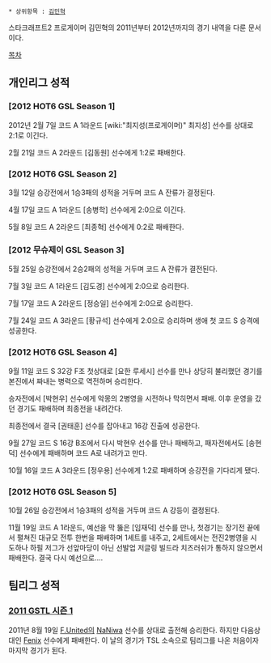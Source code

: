  * 상위항목 : [[김민혁]]

스타크래프트2 프로게이머 김민혁의 2011년부터 2012년까지의 경기 내역을 다룬 문서이다.

[[목차]]

== 개인리그 성적 ==
=== [2012 HOT6 GSL Season 1] ===
2012년 2월 7일 코드 A 1라운드 [wiki:"최지성(프로게이머)" 최지성] 선수를 상대로 2:1로 이긴다.

2월 21일 코드 A 2라운드 [김동원] 선수에게 1:2로 패배한다.
=== [2012 HOT6 GSL Season 2] ===
3월 12일 승강전에서 1승3패의 성적을 거두며 코드 A 잔류가 결정된다.

4월 17일 코드 A 1라운드 [송병학] 선수에게 2:0으로 이긴다.

5월 8일 코드 A 2라운드 [최종혁] 선수에게 0:2로 패배한다.
=== [2012 무슈제이 GSL Season 3] ===
5월 25일 승강전에서 2승2패의 성적을 거두며 코드 A 잔류가 결전된다.

7월 3일 코드 A 1라운드 [김도경] 선수에게 2:0으로 승리한다.

7월 17일 코드 A 2라운드 [정승일] 선수에게 2:0으로 승리한다.

7월 24일 코드 A 3라운드 [황규석] 선수에게 2:0으로 승리하며 생애 첫 코드 S 승격에 성공한다.
=== [2012 HOT6 GSL Season 4] ===
9월 11일 코드 S 32강 F조 첫상대로 [요한 루세시] 선수를 만나 상당히 불리했던 경기를 본진에서 짜내는 병력으로 역전하며 승리한다. 

승자전에서 [박현우] 선수에게 악몽의 2병영을 시전하나 막히면서 패배. 이후 운영을 갔던 경기도 패배하며 최종전을 내려간다.

최종전에서 결국 [권태훈] 선수를 잡아내고 16강 진출에 성공한다.

9월 27일 코드 S 16강 B조에서 다시 박현우 선수를 만나 패배하고, 패자전에서도 [송현덕] 선수에게 패배하며 코드 A로 내려가고 만다.

10월 16일 코드 A 3라운드 [정우용] 선수에게 1:2로 패배하며 승강전을 기다리게 됐다.
=== [2012 HOT6 GSL Season 5] ===
10월 26일 승강전에서 1승3패의 성적을 거두며 코드 A 강등이 결정된다. 

11월 19일 코드 A 1라운드, 예선을 막 뚫은 [임재덕] 선수를 만나, 첫경기는 장기전 끝에서 펼쳐진 대규모 전투 한번을 패배하며 1세트를 내주고, 2세트에서는 전진2병영을 시도하나 하필 저그가 선앞마당이 아닌 선발업 저글링 빌드라 치즈러쉬가 통하지 않으면서 패배한다. 결국 다시 예선으로....
== 팀리그 성적 ==
=== [[2011 GSTL 시즌 1]] ===
2011년 8월 19일 [[F.United]]의 [[NaNiwa]] 선수를 상대로 출전해 승리한다. 하지만 다음상대인 [[Fenix]] 선수에게 패배한다. 이 날의 경기가 TSL 소속으로 팀리그를 나온 처음이자 마지막 경기가 된다.
